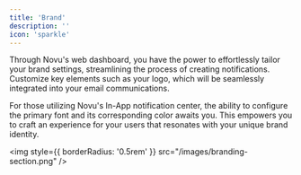 ```yaml
---
title: 'Brand'
description: ''
icon: 'sparkle'
---
```


Through Novu's web dashboard, you have the power to effortlessly tailor your brand settings, streamlining the process of creating notifications. Customize key elements such as your logo, which will be seamlessly integrated into your email communications.

For those utilizing Novu's In-App notification center, the ability to configure the primary font and its corresponding color awaits you. This empowers you to craft an experience for your users that resonates with your unique brand identity.

<img
  style={{ borderRadius: '0.5rem' }}
  src="/images/branding-section.png"
/>
